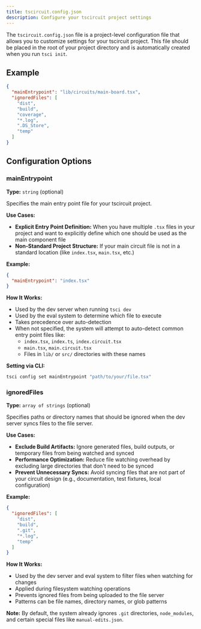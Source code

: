 ```yaml
---
title: tscircuit.config.json
description: Configure your tscircuit project settings
---
```


The `tscircuit.config.json` file is a project-level configuration file that allows you to customize settings for your tscircuit project. This file should be placed in the root of your project directory and is automatically created when you run `tsci init`.

## Example

```json
{
  "mainEntrypoint": "lib/circuits/main-board.tsx",
  "ignoredFiles": [
    "dist",
    "build",
    "coverage",
    "*.log",
    ".DS_Store",
    "temp"
  ]
}
```

## Configuration Options

### mainEntrypoint

**Type:** `string` (optional)

Specifies the main entry point file for your tscircuit project.

**Use Cases:**

- **Explicit Entry Point Definition:** When you have multiple `.tsx` files in your project and want to explicitly define which one should be used as the main component file
- **Non-Standard Project Structure:** If your main circuit file is not in a standard location (like `index.tsx`, `main.tsx`, etc.)

**Example:**

```json
{
  "mainEntrypoint": "index.tsx"
}
```

**How It Works:**

- Used by the dev server when running `tsci dev`
- Used by the eval system to determine which file to execute
- Takes precedence over auto-detection
- When not specified, the system will attempt to auto-detect common entry point files like:
  - `index.tsx`, `index.ts`, `index.circuit.tsx`
  - `main.tsx`, `main.circuit.tsx`
  - Files in `lib/` or `src/` directories with these names

**Setting via CLI:**

```bash
tsci config set mainEntrypoint "path/to/your/file.tsx"
```

### ignoredFiles

**Type:** `array of strings` (optional)

Specifies paths or directory names that should be ignored when the dev server syncs files to the file server.

**Use Cases:**

- **Exclude Build Artifacts:** Ignore generated files, build outputs, or temporary files from being watched and synced
- **Performance Optimization:** Reduce file watching overhead by excluding large directories that don't need to be synced
- **Prevent Unnecessary Syncs:** Avoid syncing files that are not part of your circuit design (e.g., documentation, test fixtures, local configuration)

**Example:**

```json
{
  "ignoredFiles": [
    "dist",
    "build",
    ".git",
    "*.log",
    "temp"
  ]
}
```

**How It Works:**

- Used by the dev server and eval system to filter files when watching for changes
- Applied during filesystem watching operations
- Prevents ignored files from being uploaded to the file server
- Patterns can be file names, directory names, or glob patterns

**Note:** By default, the system already ignores `.git` directories, `node_modules`, and certain special files like `manual-edits.json`.


